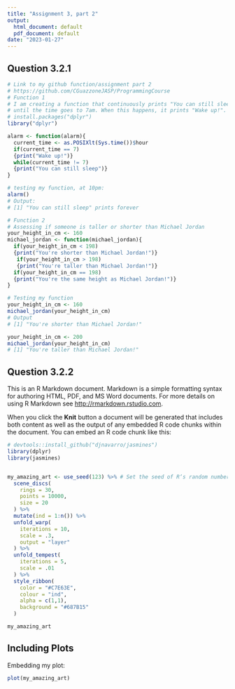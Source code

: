 ```yaml
---
title: "Assignment 3, part 2"
output:
  html_document: default
  pdf_document: default
date: "2023-01-27"
---
```

## Question 3.2.1
```r
# Link to my github function/assignment part 2
# https://github.com/CGuazzoneJASP/ProgrammingCourse
# Function 1
# I am creating a function that continuously prints "You can still sleep"
# until the time goes to 7am. When this happens, it prints "Wake up!".
# install.packages("dplyr")
library("dplyr")

alarm <- function(alarm){
  current_time <- as.POSIXlt(Sys.time())$hour
  if(current_time == 7)
  {print("Wake up!")}
  while(current_time != 7)
  {print("You can still sleep")}
}

# testing my function, at 10pm:
alarm()
# Output:
# [1] "You can still sleep" prints forever

# Function 2
# Assessing if someone is taller or shorter than Michael Jordan
your_height_in_cm <- 160
michael_jordan <- function(michael_jordan){
  if(your_height_in_cm < 198)
  {print("You're shorter than Michael Jordan!")}
   if(your_height_in_cm > 198)
   {print("You're taller than Michael Jordan!")}
  if(your_height_in_cm == 198)
  {print("You're the same height as Michael Jordan!")}
}

# Testing my function
your_height_in_cm <- 160
michael_jordan(your_height_in_cm)
# Output
# [1] "You're shorter than Michael Jordan!"

your_height_in_cm <- 200
michael_jordan(your_height_in_cm)
# [1] "You're taller than Michael Jordan!"
```

## Question 3.2.2

This is an R Markdown document. Markdown is a simple formatting syntax for authoring HTML, PDF, and MS Word documents. For more details on using R Markdown see <http://rmarkdown.rstudio.com>.

When you click the **Knit** button a document will be generated that includes both content as well as the output of any embedded R code chunks within the document. You can embed an R code chunk like this:

```r
# devtools::install_github("djnavarro/jasmines")
library(dplyr)
library(jasmines)


my_amazing_art <- use_seed(123) %>% # Set the seed of R‘s random number generator, which is useful for creating simulations or random objects that can be reproduced.
  scene_discs(
    rings = 30, 
    points = 10000, 
    size = 20
  ) %>%
  mutate(ind = 1:n()) %>%
  unfold_warp(
    iterations = 10,
    scale = .3, 
    output = "layer" 
  ) %>%
  unfold_tempest(
    iterations = 5,
    scale = .01
  ) %>%
  style_ribbon(
    color = "#C7E63E",
    colour = "ind",
    alpha = c(1,1),
    background = "#687B15"
  )

my_amazing_art
```

## Including Plots
Embedding my plot:

```r
plot(my_amazing_art)
```